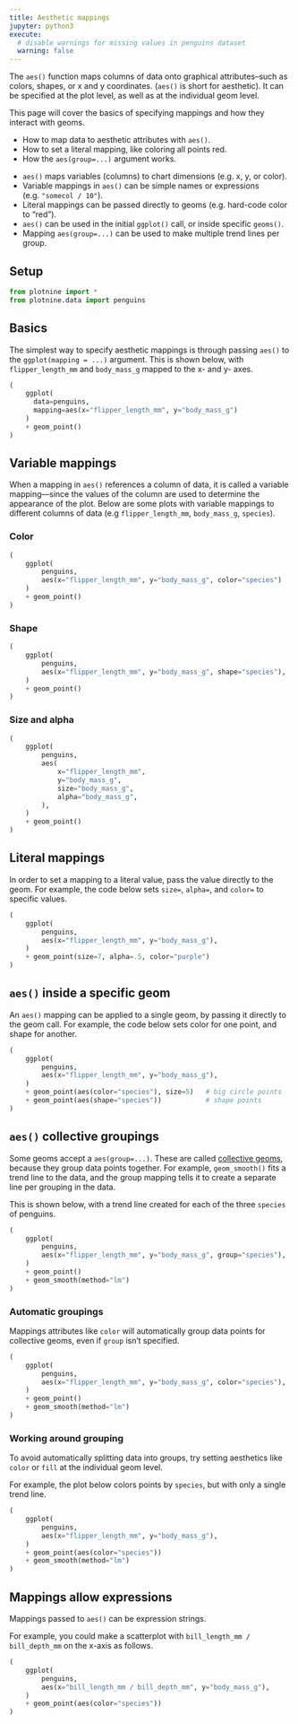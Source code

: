 ```yaml
---
title: Aesthetic mappings
jupyter: python3
execute:
  # disable warnings for missing values in penguins dataset
  warning: false
---
```


The `aes()` function maps columns of data onto graphical attributes--such as colors, shapes, or x and y coordinates. (`aes()` is short for aesthetic). It can be specified at the plot level, as well as at the individual geom level.

This page will cover the basics of specifying mappings and how they interact with geoms.


:::{.callout-tip title="You will learn"}
* How to map data to aesthetic attributes with `aes()`.
* How to set a literal mapping, like coloring all points red.
* How the `aes(group=...)` argument works.
:::

:::{.callout-note title="Key points" collapse="true"}

* `aes()` maps variables (columns) to chart dimensions (e.g. x, y, or color).
* Variable mappings in `aes()` can be simple names or expressions (e.g. `"somecol / 10"`).
* Literal mappings can be passed directly to geoms (e.g. hard-code color to "red").
* `aes()` can be used in the initial `ggplot()` call, or inside specific `geoms()`.
* Mapping `aes(group=...)` can be used to make multiple trend lines per group.
:::

## Setup

```python
from plotnine import *
from plotnine.data import penguins
```



## Basics

The simplest way to specify aesthetic mappings is through passing `aes()` to the `ggplot(mapping = ...)` argument. This is shown below, with `flipper_length_mm` and `body_mass_g` mapped to the x- and y- axes.

```python
(
    ggplot(
      data=penguins,
      mapping=aes(x="flipper_length_mm", y="body_mass_g")
    )
    + geom_point()
)
```

## Variable mappings

When a mapping in `aes()` references a column of data, it is called a variable mapping---since the values of the column are used to determine the appearance of the plot. Below are some plots with variable mappings to different columns of data (e.g `flipper_length_mm`, `body_mass_g`, `species`).

::: {.panel-tabset}

### Color

```python
(
    ggplot(
        penguins,
        aes(x="flipper_length_mm", y="body_mass_g", color="species")
    )
    + geom_point()
)

```

### Shape

```python
(
    ggplot(
        penguins,
        aes(x="flipper_length_mm", y="body_mass_g", shape="species"),
    )
    + geom_point()
)
```

### Size and alpha

```python
(
    ggplot(
        penguins,
        aes(
            x="flipper_length_mm",
            y="body_mass_g",
            size="body_mass_g",
            alpha="body_mass_g",
        ),
    )
    + geom_point()
)
```

:::

## Literal mappings

In order to set a mapping to a literal value, pass the value directly to the geom. For example, the code below sets `size=`, `alpha=`, and `color=` to specific values.

```python
(
    ggplot(
        penguins,
        aes(x="flipper_length_mm", y="body_mass_g"),
    )
    + geom_point(size=7, alpha=.5, color="purple")
)
```

## `aes()` inside a specific geom

An `aes()` mapping can be applied to a single geom, by passing it directly to the geom call. For example, the code below sets color for one point, and shape for another.

```python
(
    ggplot(
        penguins,
        aes(x="flipper_length_mm", y="body_mass_g"),
    )
    + geom_point(aes(color="species"), size=5)   # big circle points
    + geom_point(aes(shape="species"))           # shape points
)
```

## `aes()` collective groupings

Some geoms accept a `aes(group=...)`. These are called [collective geoms](./geometric-objects.qmd#kinds-of-geoms), because they group data points together. For example, `geom_smooth()` fits a trend line to the data, and the group mapping tells it to create a separate line per grouping in the data.

This is shown below, with a trend line created for each of the three `species` of penguins.

```python
(
    ggplot(
        penguins,
        aes(x="flipper_length_mm", y="body_mass_g", group="species"),
    )
    + geom_point()
    + geom_smooth(method="lm")
)
```

### Automatic groupings

Mappings attributes like `color` will automatically group data points for collective geoms, even if `group` isn't specified.

```python
(
    ggplot(
        penguins,
        aes(x="flipper_length_mm", y="body_mass_g", color="species"),
    )
    + geom_point()
    + geom_smooth(method="lm")
)
```

### Working around grouping

To avoid automatically splitting data into groups, try setting aesthetics like `color` or `fill` at the individual geom level.

For example, the plot below colors points by `species`, but with only a single trend line.

```python
(
    ggplot(
        penguins,
        aes(x="flipper_length_mm", y="body_mass_g"),
    )
    + geom_point(aes(color="species"))
    + geom_smooth(method="lm")
)
```

## Mappings allow expressions

Mappings passed to `aes()` can be expression strings.

For example, you could make a scatterplot with `bill_length_mm / bill_depth_mm` on the x-axis as follows.


```python
(
    ggplot(
        penguins,
        aes(x="bill_length_mm / bill_depth_mm", y="body_mass_g"),
    )
    + geom_point(aes(color="species"))
)
```
